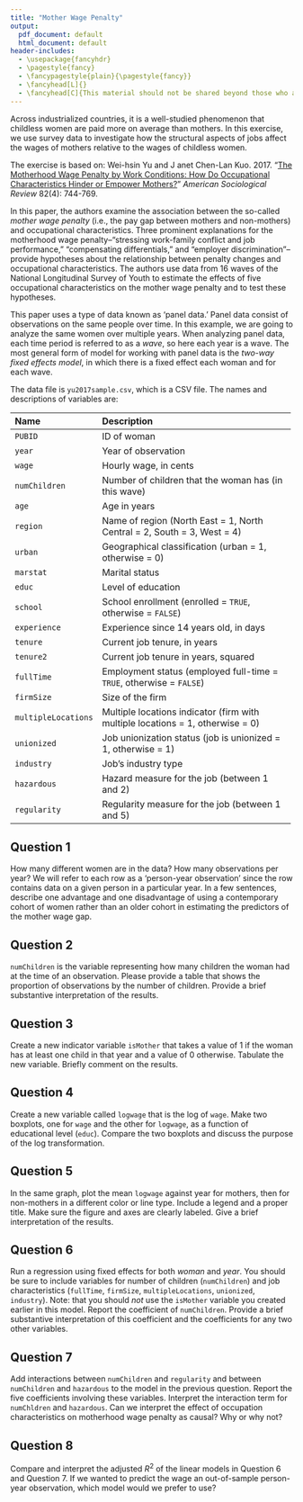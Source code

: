 ```yaml
---
title: "Mother Wage Penalty"
output:
  pdf_document: default
  html_document: default
header-includes:
  - \usepackage{fancyhdr}
  - \pagestyle{fancy}
  - \fancypagestyle{plain}{\pagestyle{fancy}}
  - \fancyhead[L]{}
  - \fancyhead[C]{This material should not be shared beyond those who are enrolled in this class}
---
```


Across industrialized countries, it is a well-studied phenomenon 
that childless women are paid more on average than mothers. In this exercise, 
we use survey data to investigate how the structural aspects of jobs affect 
the wages of mothers relative to the wages of childless women.

The exercise is based on: Wei-hsin Yu and J
anet Chen-Lan Kuo. 2017. "[The Motherhood Wage Penalty by Work 
Conditions: How Do Occupational Characteristics Hinder or 
Empower Mothers?](https://doi.org/10.1177/0003122417712729)" 
*American Sociological Review* 82(4): 744-769.

In this paper, the authors examine the association between 
the so-called *mother wage penalty* (i.e., the pay gap between mothers 
and non-mothers) and occupational characteristics. Three prominent 
explanations for the motherhood wage penalty--"stressing work-family conflict 
and job performance," "compensating differentials," and "employer 
discrimination"--provide hypotheses about the relationship 
between penalty changes and occupational characteristics.
The authors use data from 16 waves of the National Longitudinal 
Survey of Youth to estimate the effects of five occupational 
characteristics on the mother wage penalty and to test these 
hypotheses. 

This paper uses a type of data known as 'panel data.' Panel data consist of 
observations on the same people over time. In this example, we are going to 
analyze the same women over multiple years. When analyzing panel data, each 
time period is referred to as a *wave*, so here each year is a wave. 
The most general form of model for working with panel data is the 
*two-way fixed effects model*, in which there is a fixed effect each 
woman and for each wave.

The data file is `yu2017sample.csv`, which is a CSV file. The names 
and descriptions of variables are:

 -------------------------------------------------------------------------------
 Name                 Description
 -------------------- ----------------------------------------------------------
 `PUBID`              ID of woman

 `year`               Year of observation
 
 `wage`               Hourly wage, in cents

 `numChildren`        Number of children that the woman has (in this wave)
 
 `age`                Age in years
 
 `region`             Name of region (North East = 1, North Central = 2, South = 3, West = 4)
 
 `urban`              Geographical classification (urban = 1, otherwise = 0)
      
 `marstat`            Marital status
 
 `educ`               Level of education
 
 `school`             School enrollment (enrolled = `TRUE`, otherwise = `FALSE`)
 
 `experience`         Experience since 14 years old, in days
 
 `tenure`             Current job tenure, in years
 
 `tenure2`            Current job tenure in years, squared
 
 `fullTime`           Employment status (employed full-time = `TRUE`, otherwise = `FALSE`)
 
 `firmSize`           Size of the firm
 
 `multipleLocations`  Multiple locations indicator (firm with multiple locations = 1, otherwise = 0)
 
 `unionized`          Job unionization status (job is unionized = 1, otherwise = 1)
 
 `industry`           Job's industry type
 
 `hazardous`          Hazard measure for the job (between 1 and 2)
 
 `regularity`         Regularity measure for the job (between 1 and 5)
 -------------------------------------------------------------------------------
 
## Question 1

How many different women are in the data? How many observations 
  per year? We will refer to each row as a 'person-year observation' 
  since the row contains data on a given person in a particular year.
  In a few sentences, describe one advantage and one disadvantage of using 
  a contemporary cohort of women rather than an older cohort in 
  estimating the predictors of the mother wage gap.

## Question 2

`numChildren` is the variable representing how many children 
  the woman had at the time of an observation. Please provide a table 
  that shows the proportion of observations by the number of children.
  Provide a brief substantive interpretation of the results.

## Question 3

Create a new indicator variable `isMother` that takes a value of 1 
  if the woman has at least one child in that year and a value 
  of 0 otherwise. Tabulate the new variable. Briefly comment on 
  the results.

## Question 4

Create a new variable called `logwage` that is the log of `wage`. 
  Make two boxplots, one for `wage` and the other for `logwage`, 
  as a function of educational level (`educ`). Compare the two boxplots 
  and discuss the purpose of the log transformation. 

## Question 5

In the same graph, plot the mean `logwage` against year for mothers, 
  then for non-mothers in a different color or line type. Include 
  a legend and a proper title. Make sure the figure and axes are 
  clearly labeled. Give a brief interpretation of the results.
 
## Question 6

Run a regression using fixed effects for both *woman* and *year*. 
You should be sure to include variables for number of children (`numChildren`)
and job characteristics (`fullTime`, `firmSize`, `multipleLocations`, 
`unionized`, `industry`). Note: that you should *not* use the `isMother` 
variable you created earlier in this model. Report the coefficient of `numChildren`. 
Provide a brief substantive interpretation of this coefficient and
the coefficients for any two other variables.

## Question 7

Add interactions between `numChildren` and `regularity` and between 
  `numChildren` and `hazardous` to the model in the previous question. Report the 
  five coefficients involving these variables. Interpret the interaction 
  term for `numChldren` and `hazardous`. Can we interpret 
  the effect of occupation characteristics on motherhood wage penalty 
  as causal? Why or why not?

## Question 8

Compare and interpret the adjusted $R^2$ of the linear models in Question 6 and
Question 7. If we wanted to predict the wage an out-of-sample person-year observation, 
which model would we prefer to use?

